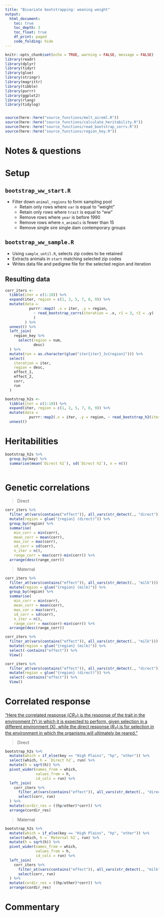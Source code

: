 ---
title: "Bivariate bootstrapping: weaning weight"
output:
  html_document:
    toc: true
    toc_depth: 3
    toc_float: true
    df_print: paged
    code_folding: hide
---

```{r, include=FALSE}
knitr::opts_chunk$set(echo = TRUE, warning = FALSE, message = FALSE)
library(readr)
library(dplyr)
library(tidyr)
library(glue)
library(stringr)
library(magrittr)
library(tibble)
library(purrr)
library(ggplot2)
library(rlang)
library(tidylog)


source(here::here("source_functions/melt_aireml.R"))
source(here::here("source_functions/calculate_heritability.R"))
source(here::here("source_functions/read_bootstrap_corrs.R"))
source(here::here("source_functions/region_key.R"))

```


# Notes & questions

# Setup

## `bootstrap_ww_start.R`

* Filter down `animal_regions` to form sampling pool
    + Retain only rows where `var` is equal to "weight"
    + Retain only rows where `trait` is equal to "ww"
    + Remove rows where `year` is before 1990
    + Remove rows where `n_animals` is fewer than 15
    + Remove single sire single dam contemporary groups
    
## `bootstrap_ww_sample.R`

* Using `sample_until.R`, selects zip codes to be retained
* Extracts animals in `start` matching selected zip codes
* Writes data file and pedigree file for the selected region and iteration 

## Resulting data

```{r, message=FALSE, warning=FALSE}

corr_iters <-
  tibble(iter = c(1:10)) %>% 
  expand(iter, region = c(1, 2, 5, 7, 8, 9)) %>% 
  mutate(data = 
           purrr::map2( .x = iter, .y = region,
             ~ read_bootstrap_corrs(iteration = .x, r1 = 3, r2 = .y)
             )
         ) %>% 
  unnest() %>% 
  left_join(
    region_key %>% 
      select(region = num,
             desc)
  ) %>% 
  mutate(run = as.character(glue("iter{iter}_3v{region}"))) %>% 
  select(
    iteration = iter,
    region = desc,
    effect_1,
    effect_2,
    corr,
    run
  )
```

```{r, message=FALSE}

bootstrap_h2s <-
  tibble(iter = c(1:10)) %>% 
  expand(iter, region = c(1, 2, 5, 7, 8, 9)) %>% 
  mutate(data = 
           purrr::map2(.x = iter, .y = region, ~ read_bootstrap_h2(iteration = .x, r1 = 3, r2 = .y))) %>% 
  unnest()

```

# Heritabilities

```{r, eval=FALSE}
bootstrap_h2s %>% 
  group_by(key) %>% 
  summarise(mean(`Direct h2`), sd(`Direct h2`), n = n())
  
``` 

# Genetic correlations

> Direct

```{r}

corr_iters %>% 
  filter_at(vars(contains("effect")), all_vars(str_detect(., "direct"))) %>% 
  mutate(region = glue("{region} (direct)")) %>% 
  group_by(region) %>% 
  summarise(
    min_corr = min(corr),
    mean_corr = mean(corr),
    max_cor = max(corr),
    sd_corr = sd(corr),
    n_iter = n(),
    range_corr = max(corr)-min(corr)) %>% 
  arrange(desc(range_corr))

```

> Maternal

```{r}
corr_iters %>% 
  filter_at(vars(contains("effect")), all_vars(str_detect(., "milk"))) %>% 
  mutate(region = glue("{region} (milk)")) %>% 
  group_by(region) %>% 
  summarise(
    min_corr = min(corr),
    mean_corr = mean(corr),
    max_cor = max(corr),
    sd_corr = sd(corr),
    n_iter = n(),
    range_corr = max(corr)-min(corr)) %>% 
  arrange(desc(range_corr))
```

```{r, eval=FALSE}
corr_iters %>% 
  filter_at(vars(contains("effect")), all_vars(str_detect(., "milk"))) %>% 
  mutate(region = glue("{region} (milk)")) %>% 
  select(-contains("effect")) %>% 
  View()
```


```{r, eval = FALSE}
corr_iters %>% 
  filter_at(vars(contains("effect")), all_vars(str_detect(., "direct"))) %>% 
  mutate(region = glue("{region} (direct)")) %>% 
  select(-contains("effect")) %>% 
  View()
```


# Correlated response

["Here the correlated response ($CR_Y$) is the response of the trait in the environment (Y) in which it is expected to perform, given selection in a different environment (X), while the direct response ($R_Y$) is for selection in the environment in which the organisms will ultimately be reared."](https://www.genetics.org/content/167/4/1529)

> Direct

```{r}
bootstrap_h2s %>% 
  mutate(which = if_else(key == "High Plains", "hp", "other")) %>% 
  select(which, h = `Direct h2`, run) %>% 
  mutate(h = sqrt(h)) %>% 
  pivot_wider(names_from = which,
              values_from = h,
              id_cols = run) %>% 
  left_join(
    corr_iters %>% 
      filter_at(vars(contains("effect")), all_vars(str_detect(., "direct"))) %>% 
      select(corr, run)
  ) %>% 
  mutate(cordir_res = ((hp/other)*corr)) %>% 
  arrange(cordir_res)

```

> Maternal

```{r}
bootstrap_h2s %>% 
  mutate(which = if_else(key == "High Plains", "hp", "other")) %>% 
  select(which, h = `Maternal h2`, run) %>% 
  mutate(h = sqrt(h)) %>% 
  pivot_wider(names_from = which,
              values_from = h,
              id_cols = run) %>% 
  left_join(
    corr_iters %>% 
      filter_at(vars(contains("effect")), all_vars(str_detect(., "milk"))) %>% 
      select(corr, run)
  ) %>% 
  mutate(cordir_res = ((hp/other)*corr)) %>% 
  arrange(cordir_res) 

```

# Commentary

